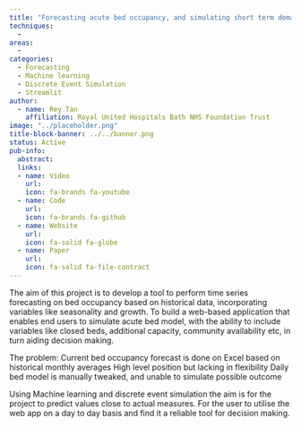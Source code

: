 ```yaml
---
title: "Forecasting acute bed occupancy, and simulating short term demand and capacity for acute beds"
techniques:
  -
areas:
  -
categories:
  - Forecasting
  - Machine learning
  - Discrete Event Simulation
  - Streamlit
author:
  - name: Rey Tan
    affiliation: Royal United Hospitals Bath NHS Foundation Trust
image: "../placeholder.png"
title-block-banner: ../../banner.png
status: Active
pub-info:
  abstract:
  links:
  - name: Video
    url:
    icon: fa-brands fa-youtube
  - name: Code
    url:
    icon: fa-brands fa-github
  - name: Website
    url:
    icon: fa-solid fa-globe
  - name: Paper
    url:
    icon: fa-solid fa-file-contract
---
```


The aim of this project is to develop a tool to perform time series forecasting on bed occupancy based on historical data, incorporating variables like seasonality and growth. To build a web-based application that enables end users to simulate acute bed model, with the ability to include variables like closed beds, additional capacity, community availability etc, in turn aiding decision making.

The problem:
Current bed occupancy forecast is done on Excel based on historical monthly averages
High level position but lacking in flexibility
Daily bed model is manually tweaked, and unable to simulate possible outcome

Using Machine learning and discrete event simulation the aim is for the project to predict values close to actual measures. For the user to utilise the web app on a day to day basis and find it a reliable tool for decision making.
